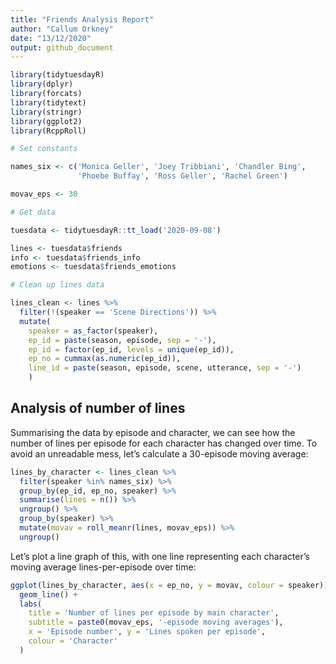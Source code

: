 ```yaml
---
title: "Friends Analysis Report"
author: "Callum Orkney"
date: "13/12/2020"
output: github_document
---
```


``` r
library(tidytuesdayR)
library(dplyr)
library(forcats)
library(tidytext)
library(stringr)
library(ggplot2)
library(RcppRoll)
```


``` r
# Set constants

names_six <- c('Monica Geller', 'Joey Tribbiani', 'Chandler Bing',
               'Phoebe Buffay', 'Ross Geller', 'Rachel Green')

movav_eps <- 30

# Get data

tuesdata <- tidytuesdayR::tt_load('2020-09-08')

lines <- tuesdata$friends
info <- tuesdata$friends_info
emotions <- tuesdata$friends_emotions

# Clean up lines data

lines_clean <- lines %>%
  filter(!(speaker == 'Scene Directions')) %>%
  mutate(
    speaker = as_factor(speaker),
    ep_id = paste(season, episode, sep = '-'),
    ep_id = factor(ep_id, levels = unique(ep_id)),
    ep_no = cummax(as.numeric(ep_id)),
    line_id = paste(season, episode, scene, utterance, sep = '-')
    )
```

## Analysis of number of lines
Summarising the data by episode and character, we can see how the number of lines per episode for each character has changed over time. To avoid an unreadable mess, let's calculate a 30-episode moving average:

``` r
lines_by_character <- lines_clean %>%
  filter(speaker %in% names_six) %>%
  group_by(ep_id, ep_no, speaker) %>% 
  summarise(lines = n()) %>%
  ungroup() %>% 
  group_by(speaker) %>%
  mutate(movav = roll_meanr(lines, movav_eps)) %>%
  ungroup()
```

Let's plot a line graph of this, with one line representing each character's moving average lines-per-episode over time:

``` r
ggplot(lines_by_character, aes(x = ep_no, y = movav, colour = speaker)) +
  geom_line() +
  labs(
    title = 'Number of lines per episode by main character',
    subtitle = paste0(movav_eps, '-episode moving averages'),
    x = 'Episode number', y = 'Lines spoken per episode',
    colour = 'Character'
  )
```



